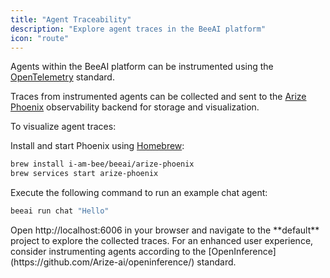 ```yaml
---
title: "Agent Traceability"
description: "Explore agent traces in the BeeAI platform"
icon: "route"
---
```


Agents within the BeeAI platform can be instrumented using the [OpenTelemetry](https://opentelemetry.io/) standard.

Traces from instrumented agents can be collected and sent to the [Arize Phoenix](https://phoenix.arize.com/) observability backend for storage and visualization.

To visualize agent traces:

<Steps>
   <Step title="Install Arize Phoenix">

Install and start Phoenix using [Homebrew](https://brew.sh/):

```sh
brew install i-am-bee/beeai/arize-phoenix
brew services start arize-phoenix
```

   </Step>
   <Step title="Run an instrumented agent">

Execute the following command to run an example chat agent:

```sh
beeai run chat "Hello"
```

   </Step>
   <Step title="View traces in Phoenix GUI">
      Open http://localhost:6006 in your browser and navigate to the **default** project to explore the collected traces.
   </Step>
</Steps>

<Tip>
  For an enhanced user experience, consider instrumenting agents according to
  the [OpenInference](https://github.com/Arize-ai/openinference/) standard.
</Tip>
